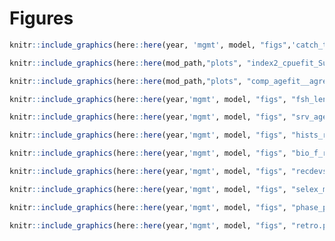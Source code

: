\newpage 

# Figures

```r
knitr::include_graphics(here::here(year, 'mgmt', model, "figs",'catch_timeseries.png'))
```

```r
knitr::include_graphics(here::here(mod_path,"plots", "index2_cpuefit_Survey.png"))
```

```r
knitr::include_graphics(here::here(mod_path,"plots", "comp_agefit__agregatted_across_time.png"))
```

```r
knitr::include_graphics(here::here(year,'mgmt', model, "figs", "fsh_length_comp.png"))
```

```r
knitr::include_graphics(here::here(year,'mgmt', model, "figs", "srv_age_comp.png"))
```

```r
knitr::include_graphics(here::here(year,'mgmt', model, "figs", "hists_redux.png"))
```

```r
knitr::include_graphics(here::here(year,'mgmt', model, "figs", "bio_f_rec_compare.png"))
```

```r
knitr::include_graphics(here::here(year,'mgmt', model, "figs", "recdevs.png"))
```

```r
knitr::include_graphics(here::here(year,'mgmt', model, "figs", "selex_mat.png"))
```


```r
knitr::include_graphics(here::here(year,'mgmt', model, "figs", "phase_plane.png"))
```

```r
knitr::include_graphics(here::here(year,'mgmt', model, "figs", "retro.png"))
```

